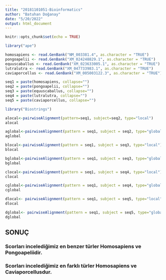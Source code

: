 ```yaml
---
title: "20181101051-Bioinformatics"
author: "Batuhan Doğanay"
date: "5/20/2022"
output: html_document
---
```


```r
knitr::opts_chunk$set(echo = TRUE)
```

```r
library("ape")
```

```r
homosapiens <- read.GenBank("NM_003381.4", as.character = "TRUE")
pongoapelii <- read.GenBank("XM_024248829.1", as.character = "TRUE")
equuscaballus <- read.GenBank("XM_023633005.1", as.character = "TRUE")
lutralutra <- read.GenBank("XM_047733983.1", as.character = "TRUE")
caviaporcellus <- read.GenBank("XM_005003122.3", as.character = "TRUE")
```


```r
seq1 = paste(homosapiens, collapse="")
seq2 = paste(pongoapelii, collapse="")
seq3 = paste(equuscaballus, collapse="")
seq4 = paste(lutralutra, collapse="")
seq5 = paste(caviaporcellus, collapse="")
```

```r
library("Biostrings")
```

```r
alocal<-pairwiseAlignment(pattern=seq1, subject=seq2, type="local")
alocal

aglobal<-pairwiseAlignment(pattern = seq1, subject = seq2, type="global")
aglobal
```

```r
blocal<-pairwiseAlignment(pattern = seq1, subject = seq3, type="local")
blocal

bglobal<-pairwiseAlignment(pattern = seq1, subject = seq3, type="global")
bglobal
```

```r
clocal<-pairwiseAlignment(pattern = seq1, subject = seq4, type="local")
clocal

cglobal<-pairwiseAlignment(pattern = seq1, subject = seq4, type="global")
cglobal
```

```r
dlocal<- pairwiseAlignment(pattern = seq1, subject = seq5, type="local")
dlocal

dglobal<- pairwiseAlignment(pattern = seq1, subject = seq5, type="global")
dglobal
```

## SONUÇ

### Scorları incelediğimiz en benzer türler Homosapiens ve Pongoapeliidir.
### Scorları incelediğimiz en farklı türler Homosapiens ve Caviaporcellusdur.
